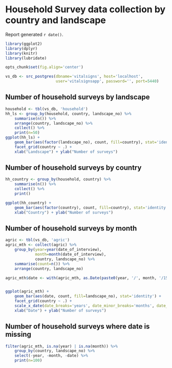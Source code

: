 # Household Survey data collection by country and landscape

Report generated `r date()`.

``` r
library(ggplot2)
library(dplyr)
library(knitr)
library(lubridate)

opts_chunk$set(fig.align='center')

vs_db <- src_postgres(dbname='vitalsigns', host='localhost', 
                      user='vitalsignsapp', password='', port=5440)
```

## Number of household surveys by landscape


``` r
household <- tbl(vs_db, 'household')
hh_ls <- group_by(household, country, landscape_no) %>% 
    summarise(n()) %>%
    arrange(country, landscape_no) %>%
    collect() %>%
    print(n=50)
ggplot(hh_ls) +
    geom_bar(aes(factor(landscape_no), count, fill=country), stat='identity') +
    facet_grid(country ~ .) +
    xlab("Landscape") + ylab("Number of surveys")
```

## Number of household surveys by country

``` r
hh_country <- group_by(household, country) %>% 
    summarise(n()) %>%
    collect() %>%
    print()

ggplot(hh_country) +
    geom_bar(aes(factor(country), count, fill=country), stat='identity') +
    xlab("Country") + ylab("Number of surveys")
```

## Number of household surveys by month

``` r
agric <- tbl(vs_db, 'agric')
agric_mth <- collect(agric) %>%
    group_by(year=year(date_of_interview),
             month=month(date_of_interview), 
             country, landscape_no) %>%
    summarise(count=n()) %>%
    arrange(country, landscape_no)

agric_mth$date <- with(agric_mth, as.Date(paste0(year, '/', month, '/15'), "%Y/%m/%d"))


ggplot(agric_mth) +
    geom_bar(aes(date, count, fill=landscape_no), stat='identity') +
    facet_grid(country ~ .) +
    scale_x_date(date_breaks='years', date_minor_breaks='months', date_labels='%Y') +
    xlab("Date") + ylab("Number of surveys")
```

## Number of household surveys where date is missing

``` r
filter(agric_mth, is.na(year) | is.na(month)) %>%
    group_by(country, landscape_no) %>%
    select(-year, -month, -date) %>%
    print(n=100)
```
